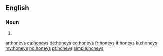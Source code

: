 ==English==

===Noun===
{{head|en|plural}}

# {{plural of|honey|lang=en|nocat=1}}

[[ar:honeys]]
[[ca:honeys]]
[[de:honeys]]
[[eo:honeys]]
[[fr:honeys]]
[[it:honeys]]
[[ku:honeys]]
[[my:honeys]]
[[no:honeys]]
[[pt:honeys]]
[[simple:honeys]]